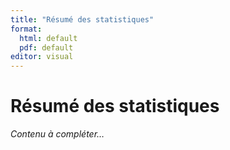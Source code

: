 ```yaml
---
title: "Résumé des statistiques"
format:
  html: default
  pdf: default
editor: visual
---
```


# Résumé des statistiques

*Contenu à compléter...*

